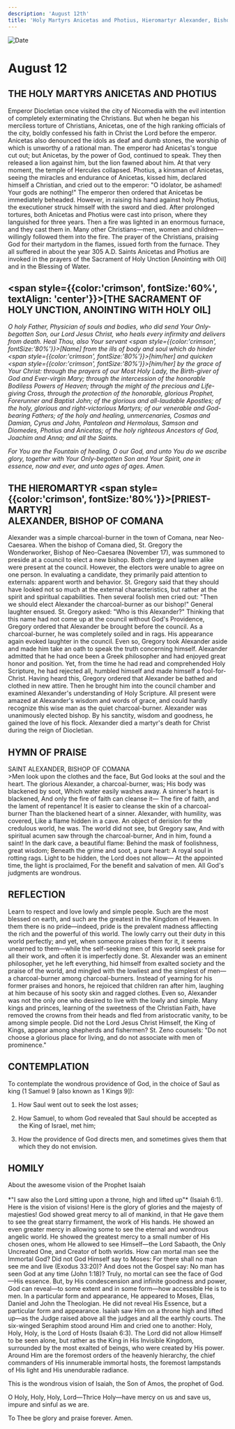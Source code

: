 ```yaml
---
description: 'August 12th'
title: 'Holy Martyrs Anicetas and Photius, Hieromartyr Alexander, Bishop of Comana'
---
```


<CustomPaginator />
<RunningHead />

<Image src="/title-imprint.png" height={68} width={50} alt="Date" className="title-imprint"/>

# <div id="date">August <Image className="four-dot" src="/four-dot.png" height={15} width={15} alt="" />12</div>

## THE HOLY MARTYRS ANICETAS AND PHOTIUS

Emperor Diocletian once visited the city of Nicomedia with the evil intention of completely exterminating the Christians. But when he began his merciless torture of Christians, Anicetas, one of the high ranking officials of the city, boldly confessed his faith in Christ the Lord before the emperor. Anicetas also denounced the idols as deaf and dumb stones, the worship of which is unworthy of a rational man. The emperor had Anicetas's tongue cut out; but Anicetas, by the power of God, continued to speak. They then released a lion against him, but the lion fawned about him. At that very moment, the temple of Hercules collapsed. Photius, a kinsman of Anicetas, seeing the miracles and endurance of Anicetas, kissed him, declared himself a Christian, and cried out to the emperor: "O idolator, be ashamed! Your gods are nothing!" The emperor then ordered that Anicetas be immediately beheaded. However, in raising his hand against holy Photius, the executioner struck himself with the sword and died. After prolonged tortures, both Anicetas and Photius were cast into prison, where they languished for three years. Then a fire was lighted in an enormous furnace, and they cast them in. Many other Christians—men, women and children—willingly followed them into the fire. The prayer of the Christians, praising God for their martydom in the flames, issued forth from the furnace. They all suffered in about the year 305 A.D. Saints Anicetas and Photius are invoked in the prayers of the Sacrament of Holy Unction [Anointing with Oil] and in the Blessing of Water.

## <span style={{color:'crimson', fontSize:'60%', textAlign: 'center'}}>[THE SACRAMENT OF HOLY UNCTION, ANOINTING WITH HOLY OIL]</span>

*O holy Father, Physician of souls and bodies, who did send Your Only-begotten Son, our Lord Jesus Christ, who heals every infirmity and delivers from death. Heal Thou, also Your servant <span style={{color:'crimson', fontSize:'80%'}}>[Name]</span> from the ills of body and soul which do hinder <span style={{color:'crimson', fontSize:'80%'}}>[him/her]</span> and quicken <span style={{color:'crimson', fontSize:'80%'}}>[him/her]</span> by the grace of Your Christ: through the prayers of our Most Holy Lady, the Birth-giver of God and Ever-virgin Mary; through the intercession of the honorable Bodiless Powers of Heaven; through the might of the precious and Life-giving Cross, through the protection of the honorable, glorious Prophet, Forerunner and Baptist John; of the glorious and all-laudable Apostles; of the holy, glorious and right-victorious Martyrs; of our venerable and God-bearing Fathers; of the holy and healing, unmercenaries, Cosmas and Damian, Cyrus and John, Pantaleon and Hermolaus, Samson and Diomedes, Photius and Anicetas; of the holy righteous Ancestors of God, Joachim and Anna; and all the Saints.*

*For You are the Fountain of healing, O our God, and unto You do we ascribe glory, together with Your Only-begotten Son and Your Spirit, one in essence, now and ever, and unto ages of ages. Amen.*

## THE HIEROMARTYR <span style={{color:'crimson', fontSize:'80%'}}>[PRIEST-MARTYR]</span><br />ALEXANDER, BISHOP OF COMANA

Alexander was a simple charcoal-burner in the town of Comana, near Neo-Caesarea. When the bishop of Comana died, St. Gregory the Wonderworker, Bishop of Neo-Caesarea (November 17), was summoned to preside at a council to elect a new bishop. Both clergy and laymen alike were present at the council. However, the electors were unable to agree on one person. In evaluating a candidate, they primarily paid attention to externals: apparent worth and behavior. St. Gregory said that they should have looked not so much at the external characteristics, but rather at the spirit and spiritual capabilities. Then several foolish men cried out: "Then we should elect Alexander the charcoal-burner as our bishop!" General laughter ensued. St. Gregory asked: "Who is this Alexander?" Thinking that this name had not come up at the council without God's Providence, Gregory ordered that Alexander be brought before the council. As a charcoal-burner, he was completely soiled and in rags. His appearance again evoked laughter in the council. Even so, Gregory took Alexander aside and made him take an oath to speak the truth concerning himself. Alexander admitted that he had once been a Greek philosopher and had enjoyed great honor and position. Yet, from the time he had read and comprehended Holy Scripture, he had rejected all, humbled himself and made himself a fool-for-Christ. Having heard this, Gregory ordered that Alexander be bathed and clothed in new attire. Then he brought him into the council chamber and examined Alexander's understanding of Holy Scripture. All present were amazed at Alexander's wisdom and words of grace, and could hardly recognize this wise man as the quiet charcoal-burner. Alexander was unanimously elected bishop. By his sanctity, wisdom and goodness, he gained the love of his flock. Alexander died a martyr's death for Christ during the reign of Diocletian.


## HYMN OF PRAISE
<div style={{textAlign:'center', color:'crimson', fontWeight:'bold'}}>
SAINT ALEXANDER, BISHOP OF COMANA
</div>
>Men look upon the clothes and the face,  
But God looks at the soul and the heart.  
The glorious Alexander, a charcoal-burner, was;  
His body was blackened by soot,  
Which water easily washes away.  
A sinner's heart is blackened,  
And only the fire of faith can cleanse it—  
The fire of faith, and the lament of repentance!  
It is easier to cleanse the skin of a charcoal-burner  
Than the blackened heart of a sinner.  
Alexander, with humility, was covered,  
Like a flame hidden in a cave.  
An object of derision for the credulous world, he was.  
The world did not see, but Gregory saw,  
And with spiritual acumen saw through the charcoal-burner,  
And in him, found a saint!  
In the dark cave, a beautiful flame:  
Behind the mask of foolishness, great wisdom;  
Beneath the grime and soot, a pure heart:  
A royal soul in rotting rags.  
Light to be hidden, the Lord does not allow—  
At the appointed time, the light is proclaimed,  
For the benefit and salvation of men.  
All God's judgments are wondrous.  


## REFLECTION

Learn to respect and love lowly and simple people. Such are the most blessed on earth, and such are the greatest in the Kingdom of Heaven. In them there is no pride—indeed, pride is the prevalent madness afflecting the rich and the powerful of this world. The lowly carry out their duty in this world perfectly; and yet, when someone praises them for it, it seems unearned to them—while the self-seeking men of this world seek praise for all their work, and often it is imperfectly done. St. Alexander was an eminent philosopher, yet he left everything, hid himself from exalted society and the praise of the world, and mingled with the lowliest and the simplest of men—a charcoal-burner among charcoal-burners. Instead of yearning for his former praises and honors, he rejoiced that children ran after him, laughing at him because of his sooty skin and ragged clothes. Even so, Alexander was not the only one who desired to live with the lowly and simple. Many kings and princes, learning of the sweetness of the Christian Faith, have removed the crowns from their heads and fled from aristocratic vanity, to be among simple people. Did not the Lord Jesus Christ Himself, the King of Kings, appear among shepherds and fishermen? St. Zeno counsels: "Do not choose a glorious place for living, and do not associate with men of prominence."


## CONTEMPLATION

To contemplate the wondrous providence of God, in the choice of Saul as king (1 Samuel 9 [also known as 1 Kings 9]):

1. How Saul went out to seek the lost asses;

2. How Samuel, to whom God revealed that Saul should be accepted as the King of Israel, met him;

3. How the providence of God directs men, and sometimes gives them that which they do not envision.


## HOMILY
<div style={{textAlign:'center', color:'crimson', fontWeight:'bold'}}>
About the awesome vision of the Prophet Isaiah
</div>
<br />
<div style={{textAlign:'right'}}>
*"I saw also the Lord sitting upon a throne, high and lifted up"* (Isaiah 6:1).
</div>
Here is the vision of visions! Here is the glory of glories and the majesty of majesties! God showed great mercy to all of mankind, in that He gave them to see the great starry firmament, the work of His hands. He showed an even greater mercy in allowing some to see the eternal and wondrous angelic world. He showed the greatest mercy to a small number of His chosen ones, whom He allowed to see Himself—the Lord Sabaoth, the Only Uncreated One, and Creator of both worlds. How can mortal man see the Immortal God? Did not God Himself say to Moses: For there shall no man see me and live (Exodus 33:20)? And does not the Gospel say: No man has seen God at any time (John 1:18)? Truly, no mortal can see the face of God—His essence. But, by His condescension and infinite goodness and power, God can reveal—to some extent and in some form—how accessible He is to men. In a particular form and appearance, He appeared to Moses, Elias, Daniel and John the Theologian. He did not reveal His Essence, but a particular form and appearance. Isaiah saw Him on a throne high and lifted up—as the Judge raised above all the judges and all the earthly courts. The six-winged Seraphim stood around Him and cried one to another: Holy, Holy, Holy, is the Lord of Hosts (Isaiah 6:3). The Lord did not allow Himself to be seen alone, but rather as the King in His Invisible Kingdom, surrounded by the most exalted of beings, who were created by His power. Around Him are the foremost orders of the heavenly hierarchy, the chief commanders of His innumerable immortal hosts, the foremost lampstands of His light and His unendurable radiance.

This is the wondrous vision of Isaiah, the Son of Amos, the prophet of God.

O Holy, Holy, Holy, Lord—Thrice Holy—have mercy on us and save us, impure and sinful as we are.

To Thee be glory and praise forever. Amen.